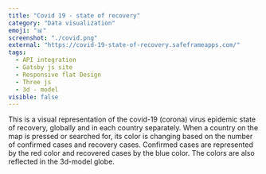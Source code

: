 ```yaml
---
title: "Covid 19 - state of recovery"
category: "Data visualization"
emoji: "📊"
screenshot: "./covid.png"
external: "https://covid-19-state-of-recovery.safeframeapps.com/"
tags:
  - API integration
  - Gatsby js site
  - Responsive flat Design
  - Three js
  - 3d - model
visible: false
---
```


This is a visual representation of the covid-19 (corona) virus epidemic state of recovery, globally and in each country separately. When a country on the map is pressed or searched for, its color is changing based on the number of confirmed cases and recovery cases. Confirmed cases are represented by the red color and recovered cases by the blue color. The colors are also reflected in the 3d-model globe.

